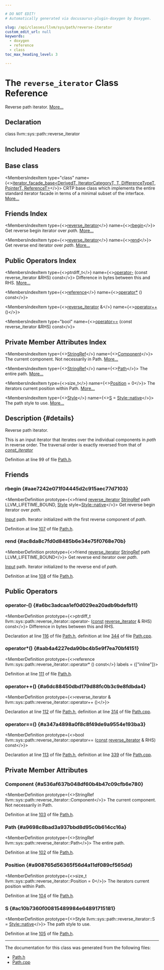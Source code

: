 ```yaml
---

# DO NOT EDIT!
# Automatically generated via docusaurus-plugin-doxygen by Doxygen.

slug: /api/classes/llvm/sys/path/reverse-iterator
custom_edit_url: null
keywords:
  - doxygen
  - reference
  - class
toc_max_heading_level: 3

---
```





# The `reverse_iterator` Class Reference

<DoxygenPage pluginConfig={pluginConfig}>

Reverse path iterator. <a href="#details">More...</a>

## Declaration

<CodeBlock>class llvm::sys::path::reverse_iterator</CodeBlock>

## Included Headers

<IncludesList>
<IncludesListItem
  filePath="llvm/Support/Path.h"
  permalink="/docs/api/files/include/include/llvm/include/llvm/support/path-h"
  isLocal="true" />
</IncludesList>

## Base class

<MembersIndex>

<MembersIndexItem
  type="class"
  name={<><a href="/docs/api/classes/llvm/iterator-facade-base">iterator&#95;facade&#95;base&lt;DerivedT, IteratorCategoryT, T, DifferenceTypeT, PointerT, ReferenceT&gt;</a></>}>
CRTP base class which implements the entire standard iterator facade in terms of a minimal subset of the interface. <a href="/docs/api/classes/llvm/iterator-facade-base/#details">More...</a>
</MembersIndexItem>

</MembersIndex>

## Friends Index

<MembersIndex>

<MembersIndexItem
  type={<><a href="/docs/api/classes/llvm/sys/path/reverse-iterator">reverse&#95;iterator</a></>}
  name={<><a href="#aae7242e071f04445d2c915aec77d7103">rbegin</a></>}>
Get reverse begin iterator over <em>path</em>. <a href="#aae7242e071f04445d2c915aec77d7103">More...</a>
</MembersIndexItem>

<MembersIndexItem
  type={<><a href="/docs/api/classes/llvm/sys/path/reverse-iterator">reverse&#95;iterator</a></>}
  name={<><a href="#ac8da8c7fd0d8485b6e34e75f0768e70b">rend</a></>}>
Get reverse end iterator over <em>path</em>. <a href="#ac8da8c7fd0d8485b6e34e75f0768e70b">More...</a>
</MembersIndexItem>

</MembersIndex>

## Public Operators Index

<MembersIndex>

<MembersIndexItem
  type={<>ptrdiff&#95;t</>}
  name={<><a href="#a6bc3adcaa1ef0d029ea20adb9bdefb11">operator-</a> (const reverse&#95;iterator &amp;RHS) const</>}>
Difference in bytes between this and RHS. <a href="#a6bc3adcaa1ef0d029ea20adb9bdefb11">More...</a>
</MembersIndexItem>

<MembersIndexItem
  type={<><a href="/docs/api/classes/llvm/iterator-facade-base/#a9ac08db5b07aefa9e82e65806804268b">reference</a></>}
  name={<><a href="#aab4a4227eda90bc4b5e9f7ea70bf4151">operator&#42;</a> () const</>}>
</MembersIndexItem>

<MembersIndexItem
  type={<><a href="/docs/api/classes/llvm/sys/path/reverse-iterator">reverse&#95;iterator</a> &amp;</>}
  name={<><a href="#a6dc88450dbd179d88fc0b3c9e8fdbda4">operator++</a> ()</>}>
</MembersIndexItem>

<MembersIndexItem
  type="bool"
  name={<><a href="#a347a4898a0f8c8f49de9a9554e193ba3">operator==</a> (const reverse&#95;iterator &amp;RHS) const</>}>
</MembersIndexItem>

</MembersIndex>

## Private Member Attributes Index

<MembersIndex>

<MembersIndexItem
  type={<><a href="/docs/api/classes/llvm/stringref">StringRef</a></>}
  name={<><a href="#a536af637b048df60b4b47c09cfb6e780">Component</a></>}>
The current component. Not necessarily in Path. <a href="#a536af637b048df60b4b47c09cfb6e780">More...</a>
</MembersIndexItem>

<MembersIndexItem
  type={<><a href="/docs/api/classes/llvm/stringref">StringRef</a></>}
  name={<><a href="#a9698c8bad3a937bbd8d95c0b614cc16a">Path</a></>}>
The entire path. <a href="#a9698c8bad3a937bbd8d95c0b614cc16a">More...</a>
</MembersIndexItem>

<MembersIndexItem
  type={<>size&#95;t</>}
  name={<><a href="#a908765d56365f56d4a11df089cf565dd">Position</a> = 0</>}>
The iterators current position within Path. <a href="#a908765d56365f56d4a11df089cf565dd">More...</a>
</MembersIndexItem>

<MembersIndexItem
  type={<><a href="/docs/api/namespaces/llvm/sys/path/#a58cfd8a47c0ef96db27b451c2d6ec49f">Style</a></>}
  name={<><a href="#ac10b7360f00815489984e64891715181">S</a> = <a href="/docs/api/namespaces/llvm/sys/path/#a58cfd8a47c0ef96db27b451c2d6ec49fa8e5f3adee38c8fccc13c1f3be0143796">Style::native</a></>}>
The path style to use. <a href="#ac10b7360f00815489984e64891715181">More...</a>
</MembersIndexItem>

</MembersIndex>

## Description {#details}

Reverse path iterator.

This is an input iterator that iterates over the individual components in <em>path</em> in reverse order. The traversal order is exactly reversed from that of <em><a href="/docs/api/classes/llvm/sys/path/const-iterator">const&#95;iterator</a></em>

Definition at line 99 of file <a href="/docs/api/files/include/include/llvm/include/llvm/support/path-h">Path.h</a>.

<SectionDefinition>

## Friends

### rbegin {#aae7242e071f04445d2c915aec77d7103}

<MemberDefinition
  prototype={<>friend <a href="/docs/api/classes/llvm/sys/path/reverse-iterator">reverse&#95;iterator</a> <a href="/docs/api/classes/llvm/stringref">StringRef</a> path LLVM_LIFETIME_BOUND, <a href="/docs/api/namespaces/llvm/sys/path/#a58cfd8a47c0ef96db27b451c2d6ec49f">Style</a> style=<a href="/docs/api/namespaces/llvm/sys/path/#a58cfd8a47c0ef96db27b451c2d6ec49fa8e5f3adee38c8fccc13c1f3be0143796">Style::native</a></>}>
Get reverse begin iterator over <em>path</em>.

<ParametersList title="Parameters">
<ParametersListItem name="path"><a href="/docs/api/classes/input">Input</a> path.</ParametersListItem>
</ParametersList>

<SectionUser title="Returns">
Iterator initialized with the first reverse component of <em>path</em>.
</SectionUser>

Definition at line <a href="/docs/api/files/include/include/llvm/include/llvm/support/path-h/#l00107">107</a> of file <a href="/docs/api/files/include/include/llvm/include/llvm/support/path-h">Path.h</a>.
</MemberDefinition>

### rend {#ac8da8c7fd0d8485b6e34e75f0768e70b}

<MemberDefinition
  prototype={<>friend <a href="/docs/api/classes/llvm/sys/path/reverse-iterator">reverse&#95;iterator</a> <a href="/docs/api/classes/llvm/stringref">StringRef</a> path LLVM_LIFETIME_BOUND</>}>
Get reverse end iterator over <em>path</em>.

<ParametersList title="Parameters">
<ParametersListItem name="path"><a href="/docs/api/classes/input">Input</a> path.</ParametersListItem>
</ParametersList>

<SectionUser title="Returns">
Iterator initialized to the reverse end of <em>path</em>.
</SectionUser>

Definition at line <a href="/docs/api/files/include/include/llvm/include/llvm/support/path-h/#l00108">108</a> of file <a href="/docs/api/files/include/include/llvm/include/llvm/support/path-h">Path.h</a>.
</MemberDefinition>

</SectionDefinition>

<SectionDefinition>

## Public Operators

### operator-() {#a6bc3adcaa1ef0d029ea20adb9bdefb11}

<MemberDefinition
  prototype={<>ptrdiff&#95;t llvm::sys::path::reverse&#95;iterator::operator- (<a href="/docs/api/files/lib/lib/target/lib/target/aarch64/aarch64promoteconstant-cpp/#a90f8350fecae261c25be85d38b451bff">const</a> <a href="/docs/api/classes/llvm/sys/path/reverse-iterator">reverse&#95;iterator</a> &amp; RHS) const</>}>
Difference in bytes between this and RHS.

Declaration at line <a href="/docs/api/files/include/include/llvm/include/llvm/support/path-h/#l00116">116</a> of file <a href="/docs/api/files/include/include/llvm/include/llvm/support/path-h">Path.h</a>, definition at line <a href="/docs/api/files/lib/lib/support/path-cpp/#l00344">344</a> of file <a href="/docs/api/files/lib/lib/support/path-cpp">Path.cpp</a>.
</MemberDefinition>

### operator&#42;() {#aab4a4227eda90bc4b5e9f7ea70bf4151}

<MemberDefinition
  prototype={<>reference llvm::sys::path::reverse&#95;iterator::operator&#42; () const</>}
  labels = {["inline"]}>

Definition at line <a href="/docs/api/files/include/include/llvm/include/llvm/support/path-h/#l00111">111</a> of file <a href="/docs/api/files/include/include/llvm/include/llvm/support/path-h">Path.h</a>.
</MemberDefinition>

### operator++() {#a6dc88450dbd179d88fc0b3c9e8fdbda4}

<MemberDefinition
  prototype={<>reverse&#95;iterator &amp; llvm::sys::path::reverse&#95;iterator::operator++ ()</>}>

Declaration at line <a href="/docs/api/files/include/include/llvm/include/llvm/support/path-h/#l00112">112</a> of file <a href="/docs/api/files/include/include/llvm/include/llvm/support/path-h">Path.h</a>, definition at line <a href="/docs/api/files/lib/lib/support/path-cpp/#l00314">314</a> of file <a href="/docs/api/files/lib/lib/support/path-cpp">Path.cpp</a>.
</MemberDefinition>

### operator==() {#a347a4898a0f8c8f49de9a9554e193ba3}

<MemberDefinition
  prototype={<>bool llvm::sys::path::reverse&#95;iterator::operator== (<a href="/docs/api/files/lib/lib/target/lib/target/aarch64/aarch64promoteconstant-cpp/#a90f8350fecae261c25be85d38b451bff">const</a> <a href="/docs/api/classes/llvm/sys/path/reverse-iterator">reverse&#95;iterator</a> &amp; RHS) const</>}>

Declaration at line <a href="/docs/api/files/include/include/llvm/include/llvm/support/path-h/#l00113">113</a> of file <a href="/docs/api/files/include/include/llvm/include/llvm/support/path-h">Path.h</a>, definition at line <a href="/docs/api/files/lib/lib/support/path-cpp/#l00339">339</a> of file <a href="/docs/api/files/lib/lib/support/path-cpp">Path.cpp</a>.
</MemberDefinition>

</SectionDefinition>

<SectionDefinition>

## Private Member Attributes

### Component {#a536af637b048df60b4b47c09cfb6e780}

<MemberDefinition
  prototype={<>StringRef llvm::sys::path::reverse&#95;iterator::Component</>}>
The current component. Not necessarily in Path.

Definition at line <a href="/docs/api/files/include/include/llvm/include/llvm/support/path-h/#l00103">103</a> of file <a href="/docs/api/files/include/include/llvm/include/llvm/support/path-h">Path.h</a>.
</MemberDefinition>

### Path {#a9698c8bad3a937bbd8d95c0b614cc16a}

<MemberDefinition
  prototype={<>StringRef llvm::sys::path::reverse&#95;iterator::Path</>}>
The entire path.

Definition at line <a href="/docs/api/files/include/include/llvm/include/llvm/support/path-h/#l00102">102</a> of file <a href="/docs/api/files/include/include/llvm/include/llvm/support/path-h">Path.h</a>.
</MemberDefinition>

### Position {#a908765d56365f56d4a11df089cf565dd}

<MemberDefinition
  prototype={<>size&#95;t llvm::sys::path::reverse&#95;iterator::Position = 0</>}>
The iterators current position within Path.

Definition at line <a href="/docs/api/files/include/include/llvm/include/llvm/support/path-h/#l00104">104</a> of file <a href="/docs/api/files/include/include/llvm/include/llvm/support/path-h">Path.h</a>.
</MemberDefinition>

### S {#ac10b7360f00815489984e64891715181}

<MemberDefinition
  prototype={<>Style llvm::sys::path::reverse&#95;iterator::S = <a href="/docs/api/namespaces/llvm/sys/path/#a58cfd8a47c0ef96db27b451c2d6ec49fa8e5f3adee38c8fccc13c1f3be0143796">Style::native</a></>}>
The path style to use.

Definition at line <a href="/docs/api/files/include/include/llvm/include/llvm/support/path-h/#l00105">105</a> of file <a href="/docs/api/files/include/include/llvm/include/llvm/support/path-h">Path.h</a>.
</MemberDefinition>

</SectionDefinition>

<hr/>

The documentation for this class was generated from the following files:

<ul>
<li><a href="/docs/api/files/include/include/llvm/include/llvm/support/path-h">Path.h</a></li>
<li><a href="/docs/api/files/lib/lib/support/path-cpp">Path.cpp</a></li>
</ul>

</DoxygenPage>
